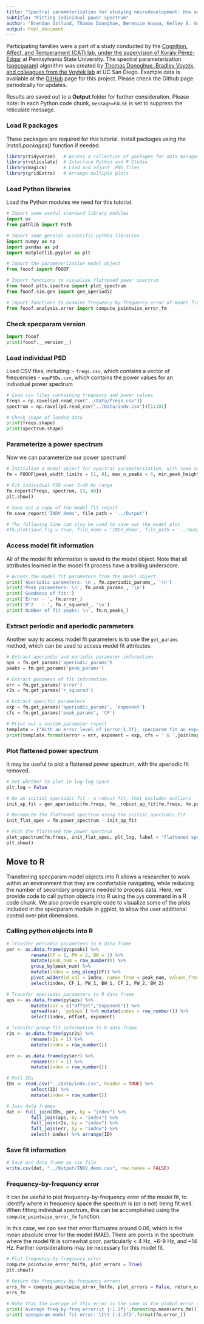 ```yaml
---
title: "Spectral parameterization for studying neurodevelopment: How and why"
subtitle: "Fitting individual power spectrum"
author: "Brendan Ostlund, Thomas Donoghue, Berenice Anaya, Kelley E. Gunther, Sarah L. Karalunas, Bradley Voytek, & Koraly E. Pérez-Edgar"
output: html_document
---
```

Participating families were a part of a study conducted by the [Cognition, Affect, and Temperament (CAT) lab, under the supervision of Koraly Pérez-Edgar](http://www.catlabpsu.com/) at Pennsylvania State University. The spectral parameterization ([specparam](https://fooof-tools.github.io/fooof/index.html)) algorithm was created by [Thomas Donoghue, Bradley Voytek, and colleagues from the Voytek lab](https://voyteklab.com/) at UC San Diego. Example data is available at the [GitHub](https://github.com/fooof-tools/DevelopmentalDemo) page for this project. Please check the Github page periodically for updates.

Results are saved out to a **Output** folder for further consideration. Please note: In each Python code chunk, `message=FALSE` is set to suppress the reticulate message.


### Load R packages
These packages are required for this tutorial. Install packages using the *install.packages()* function if needed.
```r
library(tidyverse)   # Access a collection of packages for data management 
library(reticulate)  # Interface Python and R Studio
library(magick)      # Load and adjust .PNG files
library(gridExtra)   # Arrange multiple plots
```

### Load Python libraries
Load the Python modules we need for this tutorial.
```python
# Import some useful standard library modules
import os
from pathlib import Path

# Import some general scientific python libraries
import numpy as np
import pandas as pd
import matplotlib.pyplot as plt

# Import the parameterization model object
from fooof import FOOOF

# Import functions to visualize flattened power spectrum
from fooof.plts.spectra import plot_spectrum
from fooof.sim.gen import gen_aperiodic

# Import functions to examine frequency-by-frequency error of model fits
from fooof.analysis.error import compute_pointwise_error_fm
```

### Check specparam version
```python
import fooof
print(fooof.__version__)
```

### Load individual PSD
Load CSV files, including:
- `freqs.csv`, which contains a vector of frequencies
- `eopPSDs.csv`, which contains the power values for an individual power spectrum
```python
# Load csv files containing frequency and power values
freqs = np.ravel(pd.read_csv("../Data/freqs.csv"))
spectrum = np.ravel(pd.read_csv("../Data/indv.csv"))[1:101]
```

```python
# Check shape of loaded data
print(freqs.shape)
print(spectrum.shape)
```

### Parameterize a power spectrum
Now we can parameterize our power spectrum!
```python
# Initialize a model object for spectral parameterization, with some settings
fm = FOOOF(peak_width_limits = [1, 8], max_n_peaks = 6, min_peak_height = 0.10, verbose = False)
```

```python
# Fit individual PSD over 3-40 Hz range
fm.report(freqs, spectrum, [3, 40])
plt.show()
```

```python
# Save out a copy of the model fit report
fm.save_report('INDV_demo', file_path = '../Output')

# The following line can also be used to save out the model plot
#fm.plot(save_fig = True, file_name = 'INDV_demo', file_path = '../Output')
```

### Access model fit information
All of the model fit information is saved to the model object. Note that all attributes learned in the model fit process have a trailing underscore.
```python
# Access the model fit parameters from the model object
print('Aperiodic parameters: \n', fm.aperiodic_params_, '\n')
print('Peak parameters: \n', fm.peak_params_, '\n')
print('Goodness of fit:')
print('Error - ', fm.error_)
print('R^2   - ', fm.r_squared_, '\n')
print('Number of fit peaks: \n', fm.n_peaks_)
```


### Extract periodic and aperiodic parameters
Another way to access model fit parameters is to use the `get_params` method, which can be used to access model fit attributes.
```python
# Extract aperiodic and periodic parameter information
aps = fm.get_params('aperiodic_params')
peaks = fm.get_params('peak_params')
```

```python
# Extract goodness of fit information
err = fm.get_params('error')
r2s = fm.get_params('r_squared')
```

```python
# Extract specific parameters 
exp = fm.get_params('aperiodic_params', 'exponent')
cfs = fm.get_params('peak_params', 'CF')
```

```python
# Print out a custom parameter report
template = ("With an error level of {error:1.2f}, specparam fit an exponent of {exponent:1.2f} and peaks of {cfs:s} Hz.")
print(template.format(error = err, exponent = exp, cfs = ' & '.join(map(str, [round(CF, 2) for CF in cfs]))))
```

### Plot flattened power spectrum
It may be useful to plot a flattened power spectrum, with the aperiodic fit removed. 
```python
# Set whether to plot in log-log space
plt_log = False
```

```python
# Do an initial aperiodic fit - a robust fit, that excludes outliers
init_ap_fit = gen_aperiodic(fm.freqs, fm._robust_ap_fit(fm.freqs, fm.power_spectrum))

# Recompute the flattened spectrum using the initial aperiodic fit
init_flat_spec = fm.power_spectrum - init_ap_fit
```

```python
# Plot the flattened the power spectrum
plot_spectrum(fm.freqs, init_flat_spec, plt_log, label = 'Flattened spectrum', color = 'black')
plt.show()
```

## Move to R 
Transferring specparam model objects into R allows a researcher to work within an environment that they are comfortable navigating, while reducing the number of secondary programs needed to process data. Here, we provide code to call python objects into R using the `py$` command in a R code chunk. We also provide example code to visualize some of the plots included in the specparam module in ggplot, to allow the user additional control over plot dimensions. 

### Calling python objects into R
```r
# Transfer periodic parameters to R data frame
per <- as.data.frame(py$peaks) %>% 
         rename(CF = 1, PW = 2, BW = 3) %>% 
         mutate(peak_num = row_number()) %>% 
         group_by(peak_num) %>% 
         mutate(index = seq_along(CF)) %>%
         pivot_wider(id_col = index, names_from = peak_num, values_from = c(CF, PW, BW)) %>% 
         select(index, CF_1, PW_1, BW_1, CF_2, PW_2, BW_2) 
```

```r
# Transfer aperiodic parameters to R data frame
aps <- as.data.frame(py$aps) %>% 
         mutate(var = c("offset","exponent")) %>% 
         spread(var, `py$aps`) %>% mutate(index = row_number()) %>% 
         select(index, offset, exponent)
```

```r
# Transfer group fit information to R data frame
r2s <- as.data.frame(py$r2s) %>% 
         rename(r2s = 1) %>% 
         mutate(index = row_number())

err <- as.data.frame(py$err) %>% 
         rename(err = 1) %>% 
         mutate(index = row_number())
```

```r
# Pull IDs 
IDs <- read.csv("../Data/indv.csv", header = TRUE) %>% 
         select(ID) %>% 
         mutate(index = row_number())  

# Join data frames
dat <- full_join(IDs, per, by = "index") %>% 
         full_join(aps, by = "index") %>%
         full_join(r2s, by = "index") %>% 
         full_join(err, by = "index") %>% 
         select(-index) %>% arrange(ID)
```

### Save fit information
```r
# Save out data frame as csv file
write.csv(dat, "../Output/INDV_demo.csv", row.names = FALSE)
```

### Frequency-by-frequency error
It can be useful to plot frequency-by-frequency error of the model fit, to identify where in frequency space the spectrum is (or is not) being fit well. When fitting individual spectrum, this can be accomplished using the `compute_pointwise_error_fm` function.

In this case, we can see that error fluctuates around 0.06, which is the mean absolute error for the model (MAE). There are points in the spectrum where the model fit is somewhat poor, particularly < 4 Hz, ~6-9 Hz, and ~14 Hz. Further considerations may be necessary for this model fit.
```python
# Plot frequency-by-frequency error 
compute_pointwise_error_fm(fm, plot_errors = True)
plt.show()
```

```python
# Return the frequency-by-frequency errors
errs_fm = compute_pointwise_error_fm(fm, plot_errors = False, return_errors = True)
errs_fm
```

```python
# Note that the average of this error is the same as the global error stored
print('Average freq-by-freq error:\t {:1.3f}'.format(np.mean(errs_fm)))
print('specparam model fit error: \t\t {:1.3f}'.format(fm.error_))
```

